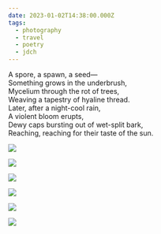 ```yaml
---
date: 2023-01-02T14:38:00.000Z
tags:
  - photography
  - travel
  - poetry
  - jdch
---
```

A spore, a spawn, a seed—<br/>
Something grows in the underbrush,<br/>
Mycelium through the rot of trees,<br/>
Weaving a tapestry of hyaline thread.<br/>
Later, after a night-cool rain,<br/>
A violent bloom erupts,<br/>
Dewy caps bursting out of wet-split bark,<br/>
Reaching, reaching for their taste of the sun.<br/>

![](../../assets/photos/20230101-IMG_4300.jpg)

![](../../assets/photos/20230101-IMG_4398.jpg)

![](../../assets/photos/20230101-IMG_4410.jpg)

![](../../assets/photos/20230101-IMG_4421.jpg)

![](../../assets/photos/20230101-IMG_4476.jpg)

![](../../assets/photos/20230102-IMG_4615.jpg)
